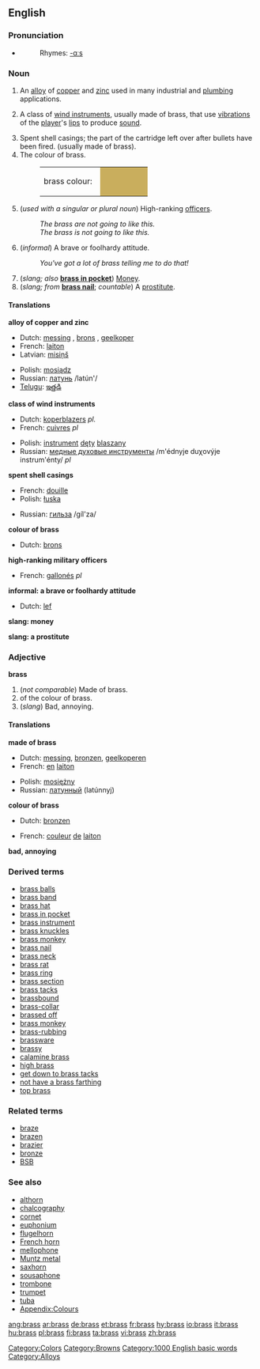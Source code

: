 {{wikipedia}}
==English==

===Pronunciation===
*{{audio|en-us-brass.ogg|Audio (US)}}
*:Rhymes: [[Rhymes:English:-ɑːs|-ɑːs]]

===Noun===
{{en-noun|es|-}}
# An [[alloy]] of [[copper]] and [[zinc]] used in many industrial and [[plumbing]] applications.
#{{music}} A class of [[wind instrument]]s, usually made of brass, that use [[vibration]]s of the [[player]]'s [[lip]]s to produce [[sound]].
# Spent shell casings; the part of the cartridge left over after bullets have been fired. (usually made of brass).
#The colour of brass.
#:<table><tr><td>brass colour: &nbsp;</td><td bgcolor="#C9AE5D" width="80">&nbsp; </td></tr></table>
#{{military}} (''used with a singular or plural noun'') High-ranking [[officers]].
#:''The brass are not going to like this.''
#:''The brass is not going to like this.''
#(''informal'') A brave or foolhardy attitude.
#: ''You've got a lot of brass telling me to do that!''
#(''slang; also'' '''[[brass in pocket]]''') [[Money]].
#(''slang; from'' '''[[brass nail]]'''; ''countable'') A [[prostitute]].

====Translations====

'''alloy of copper and zinc'''
{{top}}
*Dutch: [[messing#Dutch|messing]] {{n}}, [[brons]] {{n}}, [[geelkoper]] {{n}}
*French: [[laiton]] {{m}}
*Latvian: [[misiņš]] {{m}}
{{mid}}
*Polish: [[mosiądz]] {{m}}
*Russian: [[латунь]] /latún'/ {{f}}
*[[Telugu]]: [[ఇత్తడి]]
{{bottom}}

'''class of wind instruments'''
{{top}}
*Dutch: [[koperblazers]] ''pl.''
*French: [[cuivres]] {{m}} ''pl''
{{mid}}
*Polish: [[instrument]] [[dęty]] [[blaszany]] {{m}}
*Russian: [[медные духовые инструменты]] /m'édnyje duχovýje instrum'énty/ ''pl''
{{bottom}}

'''spent shell casings'''
{{top}}
*French: [[douille]] {{f}}
*Polish: [[łuska]] {{f}}
{{mid}}
*Russian: [[гильза]] /gíl'za/ {{f}}
{{bottom}}

'''colour of brass'''
{{top}}
*Dutch: [[brons]] {{n}}
{{mid}}
{{bottom}}

'''high-ranking military officers'''
{{top}}
*French: [[gallonés]] {{m}} ''pl''
{{mid}}
{{bottom}}

'''informal: a brave or foolhardy attitude'''
{{top}}
*Dutch: [[lef]] {{n}}
{{mid}}
{{bottom}}

'''slang: money'''
{{top}}
{{mid}}
{{bottom}}

'''slang: a prostitute'''
{{top}}
{{mid}}
{{bottom}}

===Adjective===
'''brass'''
# (''not comparable'') Made of brass.<!-- Actually attributive noun? -->
#of the colour of brass.
#(''slang'') Bad, annoying.

====Translations====

'''made of brass'''
{{top}}
*Dutch: [[messing]], [[bronzen]], [[geelkoperen]]
*French: [[en]] [[laiton]]
{{mid}}
*Polish: [[mosiężny]] {{m}}
*Russian: [[латунный]] (latúnnyj)
{{bottom}}

'''colour of brass'''
{{top}}
*Dutch: [[bronzen]]
{{mid}}
*French: [[couleur]] [[de]] [[laiton]]
{{bottom}}

'''bad, annoying'''
{{top}}
{{mid}}
{{bottom}}

===Derived terms===
*[[brass balls]]
*[[brass band]]
*[[brass hat]]
*[[brass in pocket]]
*[[brass instrument]]
*[[brass knuckles]]
*[[brass monkey]]
*[[brass nail]]
*[[brass neck]]
*[[brass rat]]
*[[brass ring]]
*[[brass section]]
*[[brass tacks]]
*[[brassbound]]
*[[brass-collar]]
*[[brassed off]]
*[[brass monkey]]
*[[brass-rubbing]]
*[[brassware]]
*[[brassy]]
*[[calamine brass]]
*[[high brass]]
*[[get down to brass tacks]]
*[[not have a brass farthing]]
*[[top brass]]

===Related terms===
*[[braze]]
*[[brazen]]
*[[brazier]]
*[[bronze]]
*[[BSB]]

===See also===
*[[althorn]]
*[[chalcography]]
*[[cornet]]
*[[euphonium]]
*[[flugelhorn]]
*[[French horn]]
*[[mellophone]]
*[[Muntz metal]]
*[[saxhorn]]
*[[sousaphone]]
*[[trombone]]
*[[trumpet]]
*[[tuba]]
*[[Wiktionary_Appendix:Colours|Appendix:Colours]]

[[Category:Colors]]
[[Category:Browns]]
[[Category:1000 English basic words]]
[[Category:Alloys]]

[[ang:brass]]
[[ar:brass]]
[[de:brass]]
[[et:brass]]
[[fr:brass]]
[[hy:brass]]
[[io:brass]]
[[it:brass]]
[[hu:brass]]
[[pl:brass]]
[[fi:brass]]
[[ta:brass]]
[[vi:brass]]
[[zh:brass]]